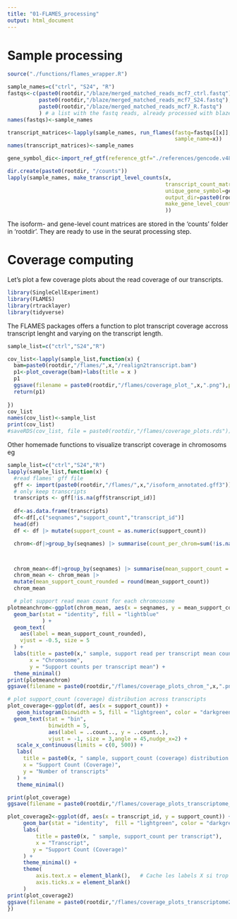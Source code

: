 ```yaml
---
title: "01-FLAMES_processing"
output: html_document
---
```


# Sample processing

```r
source("./functions/flames_wrapper.R")

sample_names=c("ctrl", "S24", "R")
fastqs<-c(paste0(rootdir,"/blaze/merged_matched_reads_mcf7_ctrl.fastq"),
          paste0(rootdir,"/blaze/merged_matched_reads_mcf7_S24.fastq"),
          paste0(rootdir,"/blaze/merged_matched_reads_mcf7_R.fastq")
          ) # a list with the fastq reads, already processed with blaze for barcode identification
names(fastqs)<-sample_names

transcript_matrices<-lapply(sample_names, run_flames(fastq=fastqs[[x]],
                                                     sample_name=x))
names(transcript_matrices)<-sample_names

gene_symbol_dic<-import_ref_gtf(reference_gtf="./references/gencode.v48.annotation.gtf.gz")

dir.create(paste0(rootdir, "/counts"))
lapply(sample_names, make_transcript_level_counts(x,
                                                  transcript_count_matrix=transcript_matrices[[x]],
                                                  unique_gene_symbol=gene_symbol_dic,
                                                  output_dir=paste0(rootdir, "/counts"),
                                                  make_gene_level_counts=TRUE
                                                  ))


```
The isoform- and gene-level count matrices are stored in the 'counts' folder in 'rootdir'. They are ready to use in the seurat processing step.

# Coverage computing
Let's plot a few coverage plots about the read coverage of our transcripts.

  
```r
library(SingleCellExperiment)
library(FLAMES)
library(rtracklayer)
library(tidyverse)
```

The FLAMES packages offers a function to plot transcript coverage accross transcript lenght and varying on the transcript length. 
```r
sample_list=c("ctrl","S24","R")

cov_list<-lapply(sample_list,function(x) {
  bam=paste0(rootdir,"/flames/",x,"/realign2transcript.bam")
  p1<-plot_coverage(bam)+labs(title = x )
  p1
  ggsave(filename = paste0(rootdir,"/flames/coverage_plot_",x,".png"),plot = p1)
  return(p1)
  
})
cov_list
names(cov_list)<-sample_list
print(cov_list)
#saveRDS(cov_list, file = paste0(rootdir,"/flames/coverage_plots.rds"))
```

Other homemade functions to visualize transcript coverage in chromosoms eg 
```r
sample_list=c("ctrl","S24","R")
lapply(sample_list,function(x) {
  #read flames' gff file
  gff <- import(paste0(rootdir,"/flames/",x,"/isoform_annotated.gff3"))
  # only keep transcripts
  transcripts <- gff[!is.na(gff$transcript_id)]
  
  df<-as.data.frame(transcripts)
  df<-df[,c("seqnames","support_count","transcript_id")]
  head(df)
  df <- df |> mutate(support_count = as.numeric(support_count))

  chrom<-df|>group_by(seqnames) |> summarise(count_per_chrom=sum(!is.na(support_count)))



  chrom_mean<-df|>group_by(seqnames) |> summarise(mean_support_count = mean(support_count, na.rm = TRUE))
  chrom_mean <- chrom_mean |>
  mutate(mean_support_count_rounded = round(mean_support_count))
  chrom_mean

  # plot support read mean count for each chromososme
plotmeanchrom<-ggplot(chrom_mean, aes(x = seqnames, y = mean_support_count)) +
  geom_bar(stat = "identity", fill = "lightblue"
           ) +
  geom_text(
    aes(label = mean_support_count_rounded),
    vjust = -0.5, size = 5
  ) +
  labs(title = paste0(x," sample, support read per transcript mean count for each chromososme"),
       x = "Chromosome",
       y = "Support counts per transcript mean") +
  theme_minimal() 
print(plotmeanchrom)
ggsave(filename = paste0(rootdir,"/flames/coverage_plots_chrom_",x,".png"),plotmeanchrom)

# plot support_count (coverage) distribution across transcripts
plot_coverage<-ggplot(df, aes(x = support_count)) +
   geom_histogram(binwidth = 5, fill = "lightgreen", color = "darkgreen") +
  geom_text(stat = "bin",
             binwidth = 5,
             aes(label = ..count.., y = ..count..),
             vjust = -1, size = 3,angle = 45,nudge_x=2) +
   scale_x_continuous(limits = c(0, 500)) +
   labs(
     title = paste0(x, " sample, support_count (coverage) distribution across transcripts"),
     x = "Support Count (Coverage)",
     y = "Number of transcripts"
   ) +
   theme_minimal()

print(plot_coverage)
ggsave(filename = paste0(rootdir,"/flames/coverage_plots_transcriptome_",x,".png"),plot_coverage)

plot_coverage2<-ggplot(df, aes(x = transcript_id, y = support_count)) +
     geom_bar(stat = "identity",  fill = "lightgreen", color = "darkgreen") +
     labs(
         title = paste0(x, " sample, support_count per transcript"),
         x = "Transcript",
        y = "Support Count (Coverage)"
     ) +
     theme_minimal() +
     theme(
         axis.text.x = element_blank(),   # Cache les labels X si trop nombreux
         axis.ticks.x = element_blank()
     )
print(plot_coverage2)
ggsave(filename = paste0(rootdir,"/flames/coverage_plots_transcriptome2_",x,".png"),plot_coverage2)
})
```
